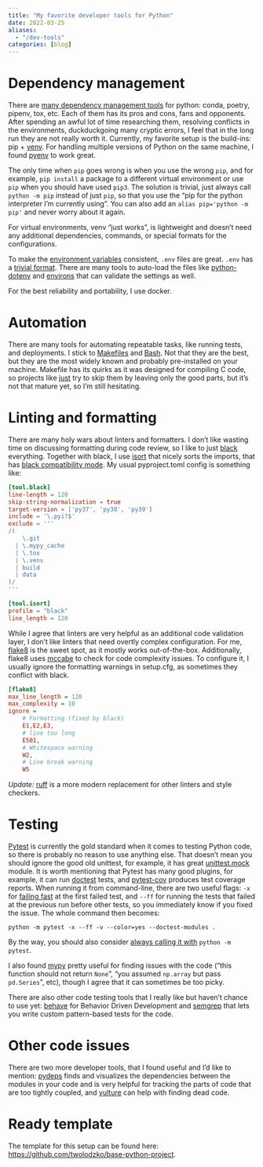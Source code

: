 ```yaml
---
title: "My favorite developer tools for Python"
date: 2022-03-25
aliases:
  - "/dev-tools"
categories: [blog]
---
```


# Dependency management

There are [many dependency management tools] for python: conda, poetry, pipenv, tox, etc.
Each of them has its pros and cons, fans and opponents. After spending an awful lot
of time researching them, resolving conflicts in the environments,
duckduckgoing many cryptic errors, I feel that in the long run they are not really worth
it. Currently, my favorite setup is the build-ins: pip + [venv]. For handling
multiple versions of Python on the same machine, I found [pyenv] to work great.

The only time when `pip` goes wrong is when you use the wrong `pip`, and for example,
`pip install` a package to a different virtual environment or use `pip` when you
should have used `pip3`. The solution is trivial, just always call `python -m pip`
instead of just `pip`, so that you use the "pip for the python interpreter I'm currently
using". You can also add an `alias pip='python -m pip'` and never worry about it again.

For virtual environments, venv "just works", is lightweight and doesn't need any
additional dependencies, commands, or special formats for the configurations.

To make the [environment variables] consistent, `.env` files are great. `.env`
has a [trivial format]. There are many tools to auto-load the files like
[python-dotenv] and [environs] that can validate the settings as well.

For the best reliability and portability, I use docker.

# Automation

There are many tools for automating repeatable tasks, like running tests, and deployments.
I stick to [Makefiles] and [Bash]. Not that they are the best, but they are the most
widely known and probably pre-installed on your machine. Makefile
has its quirks as it was designed for compiling C code, so projects like
[just] try to skip them by leaving only the good parts, but it's not that
mature yet, so I'm still hesitating.

# Linting and formatting

There are many holy wars about linters and formatters. I don't like wasting time on
discussing formatting during code review, so I like to just [black] everything.
Together with black, I use [isort] that nicely sorts the imports, that has
[black compatibility mode]. My usual pyproject.toml config is something like:

```toml
[tool.black]
line-length = 120
skip-string-normalization = true
target-version = ['py37', 'py38', 'py39']
include = '\.pyi?$'
exclude = '''
/(
    \.git
  | \.mypy_cache
  | \.tox
  | \.venv
  | build
  | data
)/
'''

[tool.isort]
profile = "black"
line_length = 120
```

While I agree that linters are very helpful as an additional code validation layer,
I don't like linters that need overtly complex configuration. For me, [flake8]
is the sweet spot, as it mostly works out-of-the-box. Additionally, flake8
uses [mccabe] to check for code complexity issues. To configure it, I usually
ignore the formatting warnings in setup.cfg, as sometimes they conflict with black.

```ini
[flake8]
max_line_length = 120
max_complexity = 10
ignore =
    # Formatting (fixed by black)
    E1,E2,E3,
    # line too long
    E501,
    # Whitespace warning
    W2,
    # Line break warning
    W5
 ```

 *Update:* [ruff] is a more modern replacement for other linters and style checkers.

# Testing

[Pytest] is currently the gold standard when it comes to testing Python code,
so there is probably no reason to use anything else. That doesn't mean you
should ignore the good old unittest, for example, it has great [unittest.mock]
module. It is worth mentioning that Pytest has many good plugins, for example,
it can run [doctest] tests, and [pytest-cov] produces test coverage reports.
When running it from command-line, there are two useful flags: `-x` for
[failing fast] at the first failed test, and `--ff` for running the tests that
failed at the previous run before other tests, so you immediately know if
you fixed the issue. The whole command then becomes:

```shell
python -m pytest -x --ff -v --color=yes --doctest-modules .
```

By the way, you should also consider [always calling it with] `python -m pytest`.

I also found [mypy] pretty useful for finding issues with the code ("this function
should not return `None`", "you assumed `np.array` but pass `pd.Series`", etc),
though I agree that it can sometimes be too picky.

There are also other code testing tools that I really like but haven't chance
to use yet: [behave] for Behavior Driven Development and [semgrep] that lets
you write custom pattern-based tests for the code.

# Other code issues

There are two more developer tools, that I found useful and I'd like to mention:
[pydeps] finds and visualizes the dependencies between the modules in your code
and is very helpful for tracking the parts of code that are too tightly coupled,
and [vulture] can help with finding dead code.

# Ready template

The template for this setup can be found here: <https://github.com/twolodzko/base-python-project>.


 [venv]: https://realpython.com/python-virtual-environments-a-primer/
 [Makefiles]: https://twolodzko.github.io/makefiles
 [Bash]: https://twolodzko.github.io/bash
 [environment variables]: https://twolodzko.github.io/env
 [trivial format]: https://smartmob-rfc.readthedocs.io/en/latest/2-dotenv.html
 [python-dotenv]: https://pypi.org/project/python-dotenv/
 [environs]: https://github.com/sloria/environs
 [just]: https://github.com/casey/just
 [black]: https://black.readthedocs.io/en/stable/
 [isort]: https://pycqa.github.io/isort/
 [black compatibility mode]: https://pycqa.github.io/isort/docs/configuration/black_compatibility.html
 [flake8]: https://flake8.pycqa.org/en/latest/
 [mccabe]: https://pypi.org/project/mccabe/
 [Pytest]: https://realpython.com/pytest-python-testing/
 [unittest.mock]: https://realpython.com/python-mock-library/
 [doctest]: https://docs.pytest.org/en/latest/how-to/doctest.html
 [failing fast]: https://docs.pytest.org/en/7.1.x/how-to/failures.html
 [behave]: https://behave.readthedocs.io/en/stable/
 [semgrep]: https://github.com/returntocorp/semgrep
 [pydeps]: https://pydeps.readthedocs.io/en/latest/
 [vulture]: https://pypi.org/project/vulture/
 [always calling it with]: https://stackoverflow.com/questions/10253826/path-issue-with-pytest-importerror-no-module-named-yadayadayada/34140498#34140498
 [pytest-cov]: https://pypi.org/project/pytest-cov/
 [many dependency management tools]: https://www.youtube.com/watch?v=-C8uVImkTQg
 [pyenv]: https://github.com/pyenv/pyenv
 [mypy]: http://mypy-lang.org/
 [ruff]: https://github.com/astral-sh/ruff
